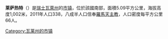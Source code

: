 '''莱萨热特'''（{{lang-fr|Les Agettes}}）是[[瑞士|瑞士]][[瓦萊州|瓦萊州]]的[[市镇_(瑞士)|市镇]]，位於該國南部，面積5.09平方公里，海拔高度1,002米，2011年人口338，八成半人口信奉[[羅馬天主教|羅馬天主教]]，人口密度每平方公里66人。

{{Switzerland-geo-stub}}
[[Category:瓦莱州的市镇|Category:瓦莱州的市镇]]